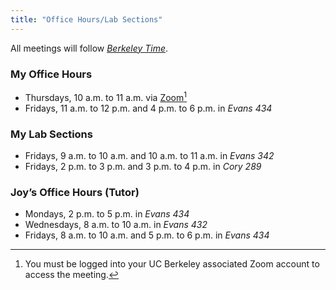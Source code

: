 ```yaml
---
title: "Office Hours/Lab Sections"
---
```


All meetings will follow [*Berkeley Time*](https://www.dailycal.org/2020/09/04/not-all-uc-berkeley-professors-use-berkeley-time-for-online-classes-students-say/).

### My Office Hours

-   Thursdays, 10 a.m. to 11 a.m. via [Zoom](https://berkeley.zoom.us/j/94387793073)[^1]
-   Fridays, 11 a.m. to 12 p.m. and 4 p.m. to 6 p.m. in *Evans 434*

[^1]: You must be logged into your UC Berkeley associated Zoom account to access the meeting.

### My Lab Sections

-   Fridays, 9 a.m. to 10 a.m. and 10 a.m. to 11 a.m. in *Evans 342*
-   Fridays, 2 p.m. to 3 p.m. and 3 p.m. to 4 p.m. in *Cory 289*

### Joy's Office Hours (Tutor)

-   Mondays, 2 p.m. to 5 p.m. in *Evans 434*
-   Wednesdays, 8 a.m. to 10 a.m. in *Evans 432*
-   Fridays, 8 a.m. to 10 a.m. and 5 p.m. to 6 p.m. in *Evans 434*
